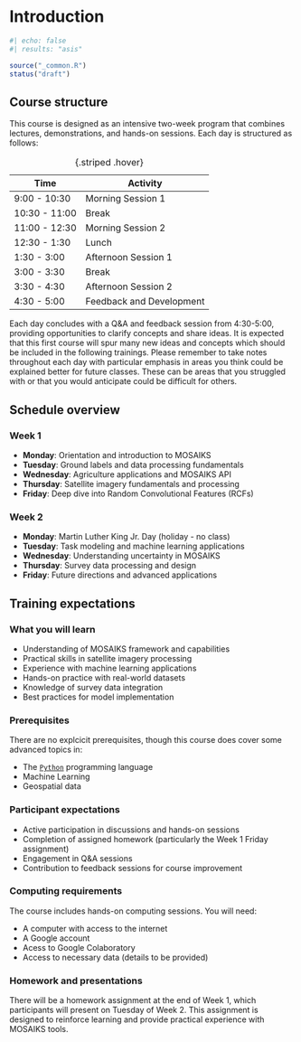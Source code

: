 # Introduction

```r
#| echo: false
#| results: "asis"

source("_common.R")
status("draft")
```

## Course structure

This course is designed as an intensive two-week program that combines lectures, demonstrations, and hands-on sessions. Each day is structured as follows:

| **Time**       | **Activity**       |
|----------------|--------------------|
| 9:00 - 10:30   | Morning Session 1  |
| 10:30 - 11:00  | Break              |
| 11:00 - 12:30  | Morning Session 2  |
| 12:30 - 1:30   | Lunch              |
| 1:30 - 3:00    | Afternoon Session 1|
| 3:00 - 3:30    | Break              |
| 3:30 - 4:30    | Afternoon Session 2|
| 4:30 - 5:00    | Feedback and Development |

: {.striped .hover}

Each day concludes with a Q&A and feedback session from 4:30-5:00, providing opportunities to clarify concepts and share ideas. It is expected that this first course will spur many new ideas and concepts which should be included in the following trainings. Please remember to take notes throughout each day with particular emphasis in areas you think could be explained better for future classes. These can be areas that you struggled with or that you would anticipate could be difficult for others.

## Schedule overview

<!-- ### Week 1 schedule

|                   | Monday      | Tuesday    | Wednesday   | Thursday          | Friday             |
|-------------------|-------------|------------|-------------|-------------------|--------------------|
| Theme             | Orientation | Label Data | Agriculture | Satellite imagery | Satellite Features |
| Morning Session 1 | Welcome     | Lecture    | Lecture     | Lecture           | Lecture            |
| Morning Session 2 | Lecture     | Discussion | Hands on    | Demonstration     | Demonstration      |
| Afternoon Session 1 | Demonstration | Hands on  | Tech assessment with MOSAIKS | Hands-on satellite processing | Hands-on image featurization |
| Afternoon Session 2 | Compute setup | Data processing for MOSAIKS | MOSAIKS API intro | Visualizing imagery | Feature visualization |

: {.striped .hover}

### Week 2 schedule

| Time          | Tuesday | Wednesday  | Thursday  | Friday  |
|---------------|---------------|------------------|-----------------|---------------|
| Theme             | Modeling | Uncertainty | Survey Data | Future directions | 
| Morning Session 1 | New hire presentations | Uncertainty characterization | Working Survey data | Future directions |
| Morning Session 2  | Machine learning options for MOSAIKS | Limitations, ethics, privacy | Cleaning DHS and LSMS data | No session listed |
| Afternoon Session 1 | Spatial interpolation | No session listed | Cleaning DHS data | No session listed |
| Afternoon Session 2 | Temporal interpolation | No session listed | Cleaning LSMS data | No session listed |

: {.striped .hover} -->

### Week 1
- **Monday**: Orientation and introduction to MOSAIKS
- **Tuesday**: Ground labels and data processing fundamentals
- **Wednesday**: Agriculture applications and MOSAIKS API
- **Thursday**: Satellite imagery fundamentals and processing
- **Friday**: Deep dive into Random Convolutional Features (RCFs)

### Week 2
- **Monday**: Martin Luther King Jr. Day (holiday - no class)
- **Tuesday**: Task modeling and machine learning applications
- **Wednesday**: Understanding uncertainty in MOSAIKS
- **Thursday**: Survey data processing and design
- **Friday**: Future directions and advanced applications

## Training expectations

### What you will learn 
- Understanding of MOSAIKS framework and capabilities
- Practical skills in satellite imagery processing
- Experience with machine learning applications
- Hands-on practice with real-world datasets
- Knowledge of survey data integration
- Best practices for model implementation

### Prerequisites
There are no explcicit prerequisites, though this course does cover some advanced topics in: 

- The [`Python`](https://www.python.org/){target="_blank"} programming language  
- Machine Learning   
- Geospatial data  

### Participant expectations
- Active participation in discussions and hands-on sessions
- Completion of assigned homework (particularly the Week 1 Friday assignment)
- Engagement in Q&A sessions
- Contribution to feedback sessions for course improvement

### Computing requirements
The course includes hands-on computing sessions. You will need:

- A computer with access to the internet
- A Google account
- Acess to Google Colaboratory
- Access to necessary data (details to be provided)

### Homework and presentations
There will be a homework assignment at the end of Week 1, which participants will present on Tuesday of Week 2. This assignment is designed to reinforce learning and provide practical experience with MOSAIKS tools.